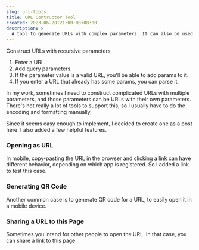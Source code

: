 ```yaml
---
slug: url-tools
title: URL Contructor Tool
created: 2023-06-20T21:00:00+08:00
description: >
  A tool to generate URLs with complex parameters. It can also be used to generate and open deep links and generate QR codes.
---
```


Construct URLs with recursive parameters,

1. Enter a URL.
2. Add query parameters.
3. If the parameter value is a valid URL, you'll be able to add params to it.
4. If you enter a URL that already has some params, you can parse it.


<PageUI client:load />

In my work, sometimes I need to construct complicated URLs with multiple parameters,
and those parameters can be URLs with their own parameters.
There's not really a lot of tools to support this, so I usually have to do the encoding and formatting manually.

Since it seems easy enough to implement, I decided to create one as a post here. I also added a few helpful features.

### Opening as URL

In mobile, copy-pasting the URL in the browser and clicking a link can have different behavior, depending on which app is registered.
So I added a link to test this case.

### Generating QR Code

Another common case is to generate QR code for a URL, to easily open it in a mobile device.

### Sharing a URL to this Page

Sometimes you intend for other people to open the URL. In that case, you can share a link to this page.
